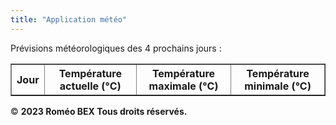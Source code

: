 ```yaml
---
title: "Application météo"
---
```


Prévisions météorologiques des 4 prochains jours : 

```{=html}
<!DOCTYPE html>
<html>
<head>
    <title>Prévisions de température</title>
</head>
<body>
    <table border="1">
        <tr>
            <th><strong>Jour</strong></th>
            <th><strong>Température actuelle (°C)</strong></th>
            <th><strong>Température maximale (°C)</strong></th>
            <th><strong>Température minimale (°C)</strong></th>
        </tr>
        <!-- Les données seront remplies ici par JavaScript -->
    </table>
   
    <footer>
        <p>&copy; <strong>2023 Roméo BEX Tous droits réservés.</strong></p>
    </footer>

    <script>
        // Fonction pour obtenir le nom du jour de la semaine en fonction de la date
        function getDayName(day) {
            const days = ["Dimanche", "Lundi", "Mardi", "Mercredi", "Jeudi", "Vendredi", "Samedi"];
            return days[day];
        }

        // Fonction pour faire une requête à l'API de température actuelle
        function fetchCurrentTemperature() {
            const currentTempApiUrl = "https://api.open-meteo.com/v1/meteofrance?latitude=43.6109&longitude=3.8763&hourly=temperature_2m";

            fetch(currentTempApiUrl)
                .then(response => response.json())
                .then(data => {
                    const temperatureData = data.hourly.temperature_2m;

                    // Sélectionner le tableau HTML
                    const table = document.querySelector("table");

                    // Obtenir le jour actuel
                    const currentDate = new Date();
                    const currentDay = currentDate.getDay();

                    // Boucler à travers les données et les ajouter au tableau
                    for (let i = 0; i < 4; i++) { // Affiche uniquement les 4 prochains jours
                        const row = table.insertRow(-1);
                        const dayCell = row.insertCell(0);
                        const tempCell = row.insertCell(1);

                        // Calculer le jour de la semaine en fonction du jour actuel
                        const dayIndex = (currentDay + i) % 7;
                        const dayName = getDayName(dayIndex);

                        dayCell.innerHTML = dayName;
                        tempCell.innerHTML = `${temperatureData[i]}°C`;
                    }
                })
                .catch(error => console.error("Erreur lors de la récupération des données de température actuelle : " + error));
        }

        // Fonction pour faire une requête à l'API de température maximale et minimale
        function fetchMaxMinTemperature() {
            const maxMinTempApiUrl = "https://api.open-meteo.com/v1/meteofrance?latitude=43.6109&longitude=3.8763&daily=temperature_2m_max,temperature_2m_min&timezone=Europe%2FBerlin";

            fetch(maxMinTempApiUrl)
                .then(response => response.json())
                .then(data => {
                    // Récupérer les données de température maximale et minimale pour les 4 prochains jours
                    const maxTempData = data.daily.temperature_2m_max.slice(0, 4);
                    const minTempData = data.daily.temperature_2m_min.slice(0, 4);

                    // Sélectionner le tableau HTML
                    const table = document.querySelector("table");

                    // Boucler à travers les données et les ajouter au tableau
                    for (let i = 0; i < 4; i++) { // Affiche uniquement les 4 prochains jours
                        const row = table.rows[i + 1]; // Commence à la deuxième ligne
                        const maxTempCell = row.insertCell(2);
                        const minTempCell = row.insertCell(3);

                        maxTempCell.innerHTML = `${maxTempData[i]}°C`;
                        minTempCell.innerHTML = `${minTempData[i]}°C`;
                    }
                })
                .catch(error => console.error("Erreur lors de la récupération des données de température maximale et minimale : " + error));
        }

        // Appeler les fonctions pour récupérer les données
        fetchCurrentTemperature();
        fetchMaxMinTemperature();
    </script>
</body>
</html>

``` 
